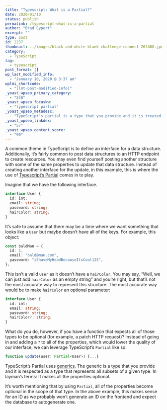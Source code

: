 ```yaml
---
title: "Typescript: What is a Partial?"
date: 2020/01/10
status: publish
permalink: /typescript-what-is-a-partial
author: "Brad Cypert"
excerpt: ""
type: post
id: 2237
thumbnail: ../images/black-and-white-blank-challenge-connect-262488.jpg
category:
  - TypeScript
tag:
  - typescript
post_format: []
wp_last_modified_info:
  - "January 10, 2020 @ 3:37 am"
wplmi_shortcode:
  - "[lmt-post-modified-info]"
_yoast_wpseo_primary_category:
  - "258"
_yoast_wpseo_focuskw:
  - "typescript partial"
_yoast_wpseo_metadesc:
  - "TypeScript's partial is a type that you provide and it is treated as a type that represents all subsets of a given type."
_yoast_wpseo_linkdex:
  - "57"
_yoast_wpseo_content_score:
  - "90"
---
```


A common theme in TypeScript is to define an interface for a data structure. Additionally, it’s fairly common to post data structures to an HTTP endpoint to create resources. You may even find yourself posting another structure with some of the same properties to update that data structure. Instead of creating another interface for the update, in this example, this is where the use of [Typescript’s Partial](https://www.typescriptlang.org/docs/handbook/utility-types.html#partialt) comes in to play.

Imagine that we have the following interface.

```typescript
interface User {
  id: int;
  email: string;
  password: string;
  hairColor: string;
}
```

It’s safe to assume that there may be a time where we want something that looks like a `User` but maybe doesn’t have all of the keys. For example, this object:

```typescript
const baldMan = {
  id: 1,
  email: "bald@man.com",
  password: "iShaveMyHeadBecauseItsCool123",
};
```

This isn’t a valid `User` as it doesn’t have a `hairColor`. You may say, “Well, we can just add `hairColor` as an empty string” and you’re right, but that’s not the most accurate way to represent this structure. The most accurate way would be to make `hairColor` an optional parameter:

```typescript
interface User {
  id: int;
  email: string;
  password: string;
  hairColor?: string;
}
```

What do you do, however, if you have a function that expects all of those types to be optional (for example, a patch HTTP request)? Instead of going in and adding a `?` to all of the properties, which would lower the quality of our interface, we can leverage TypeScript’s `Partial` like so:

```typescript
function update(user: Partial<User>) {...}
```

TypeScript’s Partial uses [generics](http://www.typescriptlang.org/docs/handbook/type-compatibility.html#generics). The generic is a type that you provide and it is respected as a type that represents all subsets of a given type. In layman’s terms: It makes all the properties optional.

It’s worth mentioning that by using `Partial`, all of the properties become optional in the scope of that type. In the above example, this makes sense for an ID as we probably won’t generate an ID on the frontend and expect the database to autogenerate one.
